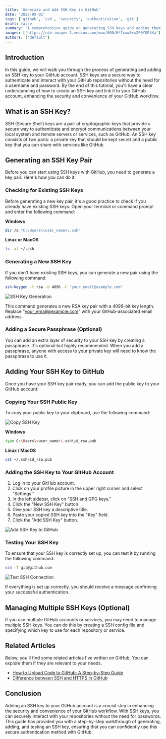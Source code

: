 ```yaml
---
title: 'Generate and Add SSH Key in GitHub'
date: '2023-09-02'
tags: ['github', 'ssh', 'security', 'authentication', 'git']
draft: false
summary: 'A comprehensive guide on generating SSH keys and adding them to your GitHub account for secure authentication, including step-by-step instructions for both Windows and Unix-based systems.'
images: ['https://cdn-images-1.medium.com/max/800/0*7xxw0rx2F0YGElKa']
authors: ['default']
---
```


## Introduction

In this guide, we will walk you through the process of generating and adding an SSH key to your GitHub account. SSH keys are a secure way to authenticate and interact with your GitHub repositories without the need for a username and password. By the end of this tutorial, you'll have a clear understanding of how to create an SSH key and link it to your GitHub account, enhancing the security and convenience of your GitHub workflow.

## What is an SSH Key?

SSH (Secure Shell) keys are a pair of cryptographic keys that provide a secure way to authenticate and encrypt communications between your local system and remote servers or services, such as GitHub. An SSH key consists of two parts: a private key that should be kept secret and a public key that you can share with services like GitHub.

## Generating an SSH Key Pair

Before you can start using SSH keys with GitHub, you need to generate a key pair. Here's how you can do it:

### Checking for Existing SSH Keys

Before generating a new key pair, it's a good practice to check if you already have existing SSH keys. Open your terminal or command prompt and enter the following command:

**Windows**

```bash
dir /a "C:\Users\<user_name>\.ssh"
```

**Linux or MacOS**

```bash
ls -al ~/.ssh
```

### Generating a New SSH Key

If you don't have existing SSH keys, you can generate a new pair using the following command:

```bash
ssh-keygen -t rsa -b 4096 -C "your_email@example.com"
```

![SSH Key Generation](https://cdn-images-1.medium.com/max/800/1*y0vgDnEsqsVnfaIa5y_UIQ.png)

This command generates a new RSA key pair with a 4096-bit key length. Replace "your_email@example.com" with your GitHub-associated email address.

### Adding a Secure Passphrase (Optional)

You can add an extra layer of security to your SSH key by creating a passphrase. It's optional but highly recommended. When you add a passphrase, anyone with access to your private key will need to know the passphrase to use it.

## Adding Your SSH Key to GitHub

Once you have your SSH key pair ready, you can add the public key to your GitHub account:

### Copying Your SSH Public Key

To copy your public key to your clipboard, use the following command:

![Copy SSH Key](https://cdn-images-1.medium.com/max/800/1*nTQinnFkGJXWOxzVlgvZJw.png)

**Windows**

```bash
type C:\Users\<user_name>\.ssh\id_rsa.pub
```

**Linux / MacOS**

```bash
cat ~/.ssh/id_rsa.pub
```

### Adding the SSH Key to Your GitHub Account

1. Log in to your GitHub account.
2. Click on your profile picture in the upper right corner and select "Settings."
3. In the left sidebar, click on "SSH and GPG keys."
4. Click the "New SSH Key" button.
5. Give your SSH key a descriptive title.
6. Paste your copied SSH key into the "Key" field.
7. Click the "Add SSH Key" button.

![Add SSH Key to GitHub](https://cdn-images-1.medium.com/max/800/1*itxV1ynXesxz6Jp_Vskbcw.png)

### Testing Your SSH Key

To ensure that your SSH key is correctly set up, you can test it by running the following command:

```bash
ssh -T git@github.com
```

![Test SSH Connection](https://cdn-images-1.medium.com/max/800/1*DiiuR15K6OVXxyRf6D0UIw.png)

If everything is set up correctly, you should receive a message confirming your successful authentication.

## Managing Multiple SSH Keys (Optional)

If you use multiple GitHub accounts or services, you may need to manage multiple SSH keys. You can do this by creating a SSH config file and specifying which key to use for each repository or service.

## Related Articles

Below, you'll find some related articles I've written on GitHub. You can explore them if they are relevant to your needs.

- [How to Upload Code to GitHub: A Step-by-Step Guide](https://ysrazsingh.medium.com/how-to-upload-code-to-github-a-step-by-step-guide-5e3e55f23172)
- [Difference between SSH and HTTPS in GitHub](https://ysrazsingh.medium.com/difference-between-ssh-and-https-in-github-95ea7cf38f4c)

## Conclusion

Adding an SSH key to your GitHub account is a crucial step in enhancing the security and convenience of your GitHub workflow. With SSH keys, you can securely interact with your repositories without the need for passwords. This guide has provided you with a step-by-step walkthrough of generating, adding, and testing an SSH key, ensuring that you can confidently use this secure authentication method with GitHub.
